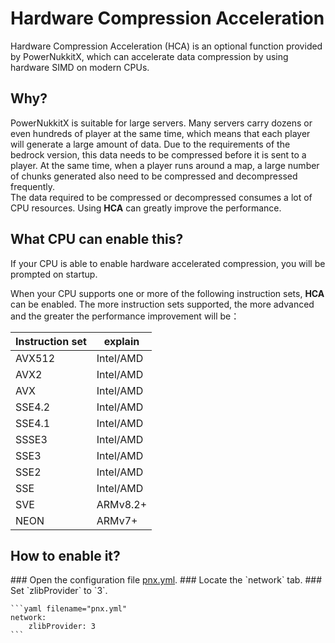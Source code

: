 
# Hardware Compression Acceleration

Hardware Compression Acceleration (HCA) is an optional function provided by PowerNukkitX, which can accelerate data compression by using hardware SIMD on modern CPUs.

## Why?

PowerNukkitX is suitable for large servers. Many servers carry dozens or even hundreds of player at the same time, which means that each player will generate a large amount of data. Due to the requirements of the bedrock version, this data needs to be compressed before it is sent to a player.
At the same time, when a player runs around a map, a large number of chunks generated also need to be compressed and decompressed frequently.  
The data required to be compressed or decompressed consumes a lot of CPU resources. Using **HCA** can greatly improve the performance.

## What CPU can enable this?

If your CPU is able to enable hardware accelerated compression, you will be prompted on startup.

When your CPU supports one or more of the following instruction sets, **HCA** can be enabled. The more instruction sets supported, the more advanced and the greater the performance improvement will be：

| Instruction set | explain   |
|-----------------|-----------|
| AVX512          | Intel/AMD |
| AVX2            | Intel/AMD |
| AVX             | Intel/AMD |
| SSE4.2          | Intel/AMD |
| SSE4.1          | Intel/AMD |
| SSSE3           | Intel/AMD |
| SSE3            | Intel/AMD |
| SSE2            | Intel/AMD |
| SSE             | Intel/AMD |
| SVE             | ARMv8.2+  |
| NEON            | ARMv7+    |

## How to enable it?

<Steps>
    ### Open the configuration file <a href="/configuration/files/pnx-yml">pnx.yml</a>.
    ### Locate the `network` tab.
    ### Set `zlibProvider` to `3`.

    ```yaml filename="pnx.yml"
    network:
        zlibProvider: 3
    ```
</Steps>
